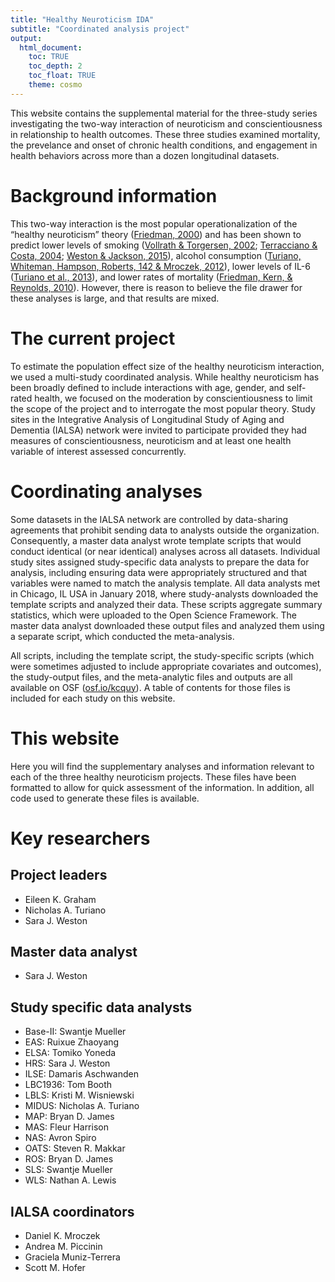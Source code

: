```yaml
---
title: "Healthy Neuroticism IDA"
subtitle: "Coordinated analysis project"
output: 
  html_document:
    toc: TRUE
    toc_depth: 2
    toc_float: TRUE
    theme: cosmo
---
```


This website contains the supplemental material for the three-study series investigating the two-way interaction of neuroticism and conscientiousness in relationship to health outcomes. These three studies examined mortality, the prevelance and onset of chronic health conditions, and engagement in health behaviors across more than a dozen longitudinal datasets. 

# Background information

This two-way interaction is the most popular operationalization of the "healthy neuroticism" theory ([Friedman, 2000](https://onlinelibrary.wiley.com/doi/abs/10.1111/1467-6494.00127?casa_token=-oILrBaXLQcAAAAA:f2aHtZekRCpwhREgSJZCk3XMU5YkZ4DZwP3jb4IfltRAeaiM6075bPVBpXf2JvcHQOq1B23W8n-ar_U)) and has been shown to predict lower levels of smoking ([Vollrath & Torgersen, 2002](https://www.researchgate.net/profile/Margarete_Vollrath/publication/222131832_Who_takes_health_risks_A_probe_into_8_personality_types/links/5a1c02b5aca272df080f48e9/Who-takes-health-risks-A-probe-into-8-personality-types.pdf); [Terracciano & Costa, 2004](https://onlinelibrary.wiley.com/doi/full/10.1111/j.1360-0443.2004.00687.x?casa_token=Xnz0prV8whkAAAAA:wrHEureYLAT6CtIzVlG9Y8FNAP8-zKLMnYGZgpUEUwFxsbeNnjwhxYyLhT1vu5bSBclBzZitf1WlKcE); [Weston & Jackson, 2015](https://s3.amazonaws.com/academia.edu.documents/46661299/Identification_of_the_healthy_neurotic_P20160620-8552-139py8l.pdf?response-content-disposition=inline%3B%20filename%3DIdentification_of_the_healthy_neurotic_P.pdf&X-Amz-Algorithm=AWS4-HMAC-SHA256&X-Amz-Credential=AKIAIWOWYYGZ2Y53UL3A%2F20191113%2Fus-east-1%2Fs3%2Faws4_request&X-Amz-Date=20191113T025800Z&X-Amz-Expires=3600&X-Amz-SignedHeaders=host&X-Amz-Signature=96a987726ed7f39c745b54b77ea953b304694f9707be33990e55161d40a9e558)), alcohol consumption ([Turiano, Whiteman, Hampson, Roberts,
142 & Mroczek, 2012](https://www.ncbi.nlm.nih.gov/pubmed/22773867)), lower levels of IL-6 ([Turiano et al., 2013](https://www.ncbi.nlm.nih.gov/pmc/articles/PMC3545072/)), and lower rates of mortality ([Friedman, Kern, & Reynolds, 2010](https://www.ncbi.nlm.nih.gov/pubmed/20433617)). However, there is reason to believe the file drawer for these analyses is large, and that results are mixed. 

# The current project

To estimate the population effect size of the healthy neuroticism interaction, we used a multi-study coordinated analysis. While healthy neuroticism has been broadly defined to include interactions with age, gender, and self-rated health, we focused on the moderation by conscientiousness to limit the scope of the project and to interrogate the most popular theory. Study sites in the Integrative Analysis of Longitudinal Study of Aging and Dementia (IALSA) network were invited to participate provided they had measures of conscientiousness, neuroticism and at least one health variable of interest assessed concurrently.

# Coordinating analyses

Some datasets in the IALSA network are controlled by data-sharing agreements that prohibit sending data to analysts outside the organization. Consequently, a master data analyst wrote template scripts that would conduct identical (or near identical) analyses across all datasets. Individual study sites assigned study-specific data analysts to prepare the data for analysis, including ensuring data were appropriately structured and that variables were named to match the analysis template. All data analysts met in Chicago, IL USA in January 2018, where study-analysts downloaded the template scripts and analyzed their data. These scripts aggregate summary statistics, which were uploaded to the Open Science Framework. The master data analyst downloaded these output files and analyzed them using a separate script, which conducted the meta-analysis. 

All scripts, including the template script, the study-specific scripts (which were sometimes adjusted to include appropriate covariates and outcomes), the study-output files, and the meta-analytic files and outputs are all available on OSF ([osf.io/kcquy](https://osf.io/kcquy/)). A table of contents for those files is included for each study on this website.

# This website

Here you will find the supplementary analyses and information relevant to each of the three healthy neuroticism projects. These files have been formatted to allow for quick assessment of the information. In addition, all code used to generate these files is available. 

# Key researchers

## Project leaders

- Eileen K. Graham
- Nicholas A. Turiano
- Sara J. Weston

## Master data analyst

- Sara J. Weston

## Study specific data analysts

- Base-II: Swantje Mueller
- EAS: Ruixue Zhaoyang
- ELSA: Tomiko Yoneda
- HRS: Sara J. Weston
- ILSE: Damaris Aschwanden
- LBC1936: Tom Booth
- LBLS: Kristi M. Wisniewski 
- MIDUS: Nicholas A. Turiano
- MAP: Bryan D. James
- MAS: Fleur Harrison
- NAS: Avron Spiro
- OATS: Steven R. Makkar
- ROS: Bryan D. James
- SLS: Swantje Mueller
- WLS: Nathan A. Lewis

## IALSA coordinators

- Daniel K. Mroczek
- Andrea M. Piccinin
- Graciela Muniz-Terrera
- Scott M. Hofer